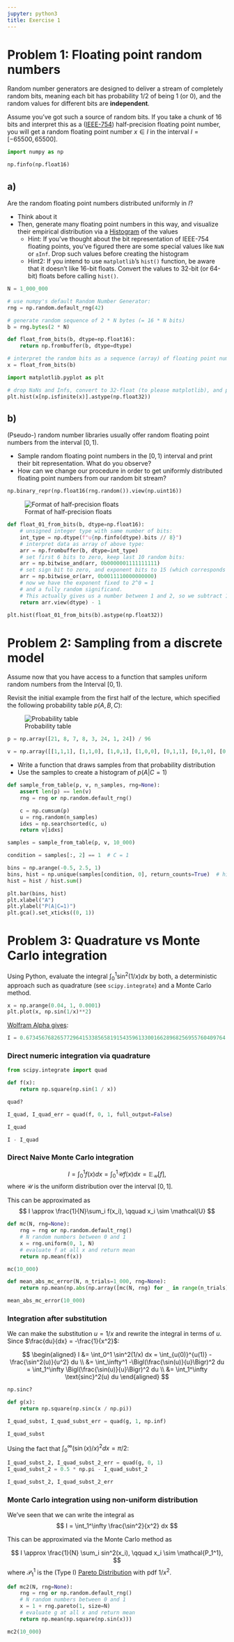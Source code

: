 ```yaml
---
jupyter: python3
title: Exercise 1
---
```


# Problem 1: Floating point random numbers

Random number generators are designed to deliver a stream of completely random bits, meaning each bit has probability 1/2 of being 1 (or 0), and the random values for different bits are __independent__.

Assume you've got such a source of random bits. If you take a chunk of 16 bits and interpret this as a ([IEEE-754](https://en.wikipedia.org/wiki/Floating-point_arithmetic#IEEE_754:_floating_point_in_modern_computers)) half-precision floating point number, you will get a random floating point number $x \in I$ in the interval $I = [-65500, 65500]$.

```python
import numpy as np

np.finfo(np.float16)
```

## a)
Are the random floating point numbers distributed uniformly in $I$?

* Think about it
* Then, generate many floating point numbers in this way, and visualize their empirical distribution via a [Histogram](https://en.wikipedia.org/wiki/Histogram) of the values
    * Hint: If you've thought about the bit representation of IEEE-754 floating points, you've figured there are some special values like `NaN` or `±Inf`. Drop such values before creating the histogram
    * Hint2: If you intend to use `matplotlib`'s `hist()` function, be aware that it doesn't like 16-bit floats. Convert the values to 32-bit (or 64-bit) floats before calling `hist()`.


```python
N = 1_000_000

# use numpy's default Random Number Generator:
rng = np.random.default_rng(42)

# generate random sequence of 2 * N bytes (= 16 * N bits)
b = rng.bytes(2 * N)

def float_from_bits(b, dtype=np.float16):
    return np.frombuffer(b, dtype=dtype)

# interpret the random bits as a sequence (array) of floating point numbers
x = float_from_bits(b)
```

```python
import matplotlib.pyplot as plt

# drop NaNs and Infs, convert to 32-float (to please matplotlib), and plot histogram
plt.hist(x[np.isfinite(x)].astype(np.float32))
```

## b)

(Pseudo-) random number libraries usually offer random floating point numbers from the interval $[0, 1)$.

* Sample random floating point numbers in the $[0, 1)$ interval and print their bit representation. What do you observe?
* How can we change our procedure in order to get uniformly distributed floating point numbers from our random bit stream?

```python
np.binary_repr(np.float16(rng.random()).view(np.uint16))
```


![Format of half-precision floats](images/Half-Precision-Format.png)

```python
def float_01_from_bits(b, dtype=np.float16):
    # unsigned integer type with same number of bits:
    int_type = np.dtype(f"u{np.finfo(dtype).bits // 8}")
    # interpret data as array of above type:
    arr = np.frombuffer(b, dtype=int_type)
    # set first 6 bits to zero, keep last 10 random bits:
    arr = np.bitwise_and(arr, 0b0000001111111111)
    # set sign bit to zero, and exponent bits to 15 (which corresponds to an exponent of 0)
    arr = np.bitwise_or(arr, 0b0011110000000000)
    # now we have the exponent fixed to 2^0 = 1
    # and a fully random significand.
    # This actually gives us a number between 1 and 2, so we subtract 1 to end up with a float between 0 and 1
    return arr.view(dtype) - 1
```

```python
plt.hist(float_01_from_bits(b).astype(np.float32))
```


# Problem 2: Sampling from a discrete model

Assume now that you have access to a function that samples uniform random numbers from the Interval $[0, 1)$.

Revisit the initial example from the first half of the lecture, which specified the following probability table $p(A, B, C)$:

![Probability table](images/ProbabilityTable.png)

```python
p = np.array([21, 8, 7, 8, 3, 24, 1, 24]) / 96

v = np.array([[1,1,1], [1,1,0], [1,0,1], [1,0,0], [0,1,1], [0,1,0], [0,0,1], [0,0,0]])
```


* Write a function that draws samples from that probability distribution
* Use the samples to create a histogram of $p(A | C = 1)$

```python
def sample_from_table(p, v, n_samples, rng=None):
    assert len(p) == len(v)
    rng = rng or np.random.default_rng()

    c = np.cumsum(p)
    u = rng.random(n_samples)
    idxs = np.searchsorted(c, u)
    return v[idxs]
```

```python
samples = sample_from_table(p, v, 10_000)

condition = samples[:, 2] == 1  # C = 1

bins = np.arange(-0.5, 2.5, 1)
bins, hist = np.unique(samples[condition, 0], return_counts=True)  # histogram only A
hist = hist / hist.sum()

plt.bar(bins, hist)
plt.xlabel("A")
plt.ylabel("P(A|C=1)")
plt.gca().set_xticks((0, 1))
```


# Problem 3: Quadrature vs Monte Carlo integration

Using Python, evaluate the integral $\int_0^1 \sin^2(1/x) dx$ by both, a deterministic approach such as quadrature (see `scipy.integrate`) and a Monte Carlo method.

```python
x = np.arange(0.04, 1, 0.0001)
plt.plot(x, np.sin(1/x)**2)
```

[Wolfram Alpha gives](https://www.wolframalpha.com/input?i=%5Cint_0%5E1+%5Csin%5E2%281%2Fx%29+dx):

```python
I = 0.6734567682657729641533856581915435961330016628968256955760409764
```

### Direct numeric integration via quadrature

```python
from scipy.integrate import quad

def f(x):
    return np.square(np.sin(1 / x))
```

```python
quad?
```

```python
I_quad, I_quad_err = quad(f, 0, 1, full_output=False)
```

```python
I_quad
```

```python
I - I_quad
```


### Direct Naive Monte Carlo integration
$$
I = \int_0^1 f(x) dx =  \int_0^1 \mathcal{U} f(x) dx = \mathbb{E}_{\mathcal{U}} [f],
$$
where $\mathcal{U}$ is the uniform distribution over the interval $[0, 1]$.

This can be approximated as
$$
I \approx \frac{1}{N}\sum_i f(x_i), \qquad x_i \sim \mathcal{U}
$$
```python
def mc(N, rng=None):
    rng = rng or np.random.default_rng()
    # N random numbers between 0 and 1
    x = rng.uniform(0, 1, N)
    # evaluate f at all x and return mean
    return np.mean(f(x))
```

```python
mc(10_000)
```

```python
def mean_abs_mc_error(N, n_trials=1_000, rng=None):
    return np.mean(np.abs(np.array([mc(N, rng) for _ in range(n_trials)]) - I))
```

```python
mean_abs_mc_error(10_000)
```


### Integration after substitution

We can make the substitution $u = 1/x$ and rewrite the integral in terms of $u$. Since $\frac{du}{dx} = -\frac{1}{x^2}$:

$$
\begin{aligned}
I &= \int_0^1 \sin^2(1/x) dx = \int_{u(0)}^{u(1)} -\frac{\sin^2(u)}{u^2} du \\
  &= \int_\infty^1 -\Bigl(\frac{\sin(u)}{u}\Bigr)^2 du = \int_1^\infty \Bigl(\frac{\sin(u)}{u}\Bigr)^2 du \\
  &= \int_1^\infty \text{sinc}^2(u) du
\end{aligned}
$$

```python
np.sinc?
```


```python
def g(x):
    return np.square(np.sinc(x / np.pi))
```

```python
I_quad_subst, I_quad_subst_err = quad(g, 1, np.inf)
```

```python
I_quad_subst
```

Using the fact that $\int_0^\infty (\sin(x)/x)^2 dx = \pi/2$:
```python
I_quad_subst_2, I_quad_subst_2_err = quad(g, 0, 1)
I_quad_subst_2 = 0.5 * np.pi - I_quad_subst_2
```

```python
I_quad_subst_2, I_quad_subst_2_err
```

### Monte Carlo integration using non-uniform distribution

We've seen that we can write the integral as
$$
I = \int_1^\infty \frac{\sin^2}{x^2} dx
$$

This can be approximated via the Monte Carlo method as

$$
I \approx \frac{1}{N} \sum_i sin^2(x_i), \qquad x_i \sim \mathcal{P_1^1},
$$
where $\mathcal{P_1^1}$ is the  (Type I) [Pareto Distribution](https://en.wikipedia.org/wiki/Pareto_distribution) with pdf $1/x^2$.

```python
def mc2(N, rng=None):
    rng = rng or np.random.default_rng()
    # N random numbers between 0 and 1
    x = 1 + rng.pareto(1, size=N)
    # evaluate g at all x and return mean
    return np.mean(np.square(np.sin(x)))
```

```python
mc2(10_000)
```
